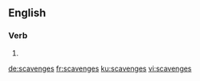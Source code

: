 
==English==

===Verb===
{{head|en|verb form}}

# {{en-third-person singular of|scavenge}}

[[de:scavenges]]
[[fr:scavenges]]
[[ku:scavenges]]
[[vi:scavenges]]